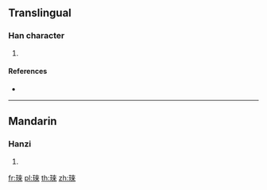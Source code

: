 {{character info/new}}
==Translingual==

===Han character===
{{Han char|rn=96|rad=玉|as=08|sn=12|four=|canj=MGDOO|ids=⿰𤣩來}}

# {{defn|Han|sort=玉08}}

====References====
* {{Han ref|kx=0734.120|dkj=21050|dj=1146.170|hdz=21120.110|uh=741C|ud=29724}}

----

==Mandarin==

===Hanzi===
{{cmn-hanzi|pin=[[lái]] ([[lai2]])|wg=lai<sup>2</sup>}}

# {{defn|lang=cmn|sort=玉08}}

[[fr:琜]]
[[pl:琜]]
[[th:琜]]
[[zh:琜]]